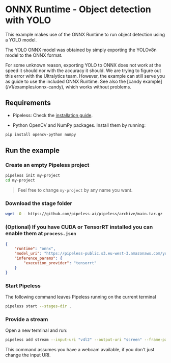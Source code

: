 # ONNX Runtime - Object detection with YOLO


This example makes use of the ONNX Runtime to run object detection using a YOLO model.

The YOLO ONNX model was obtained by simply exporting the YOLOv8n model to the ONNX format.

<Callout>
For some unknown reason, exporting YOLO to ONNX does not work at the speed it should nor with the accuracy it should. We
are trying to figure out this error with the Ultralytics team. However, the example can still serve you as guide to use the
included ONNX Runtime.
See also the [candy example](/v1/examples/onnx-candy), which works without problems.
</Callout>

## Requirements

* Pipeless: Check the [installation guide](/v1/getting-started/installation).

* Python OpenCV and NumPy packages. Install them by running:

```bash copy
pip install opencv-python numpy
```

## Run the example

<Steps>

### Create an empty Pipeless project

```bash copy
pipeless init my-project
cd my-project
```

> Feel free to change `my-project` by any name you want.

### Download the stage folder

```bash copy
wget -O - https://github.com/pipeless-ai/pipeless/archive/main.tar.gz | tar -xz --strip=2 "pipeless-main/examples/onnx-yolo"
```

### (Optional) If you have CUDA or TensorRT installed you can enable them at `process.json`

```json {5}filename="process.json"
{
    "runtime": "onnx",
    "model_uri": "https://pipeless-public.s3.eu-west-3.amazonaws.com/yolov8n.onnx",
    "inference_params": {
        "execution_provider": "tensorrt"
    }
}
```

### Start Pipeless

The following command leaves Pipeless running on the current terminal

```bash copy
pipeless start --stages-dir .
```

### Provide a stream

Open a new terminal and run:

```bash copy
pipeless add stream --input-uri "v4l2" --output-uri "screen" --frame-path "onnx-yolo"
```

This command assumes you have a webcam available, if you don't just change the input URI.

</Steps>